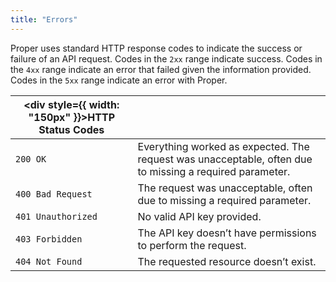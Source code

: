 ```yaml
---
title: "Errors"
---
```


Proper uses standard HTTP response codes to indicate the success or failure of an API request. Codes in the `2xx` range indicate success. Codes in the `4xx` range indicate an error that failed given the information provided. Codes in the `5xx` range indicate an error with Proper.

| <div style={{ width: "150px" }}>HTTP Status Codes</div>	|  |
| ---- | ----------- |
| `200 OK` | Everything worked as expected. The request was unacceptable, often due to missing a required parameter. |
| `400 Bad Request` | The request was unacceptable, often due to missing a required parameter. |
| `401 Unauthorized` | No valid API key provided. |
| `403 Forbidden` | The API key doesn’t have permissions to perform the request. |
| `404 Not Found` | The requested resource doesn’t exist. |
